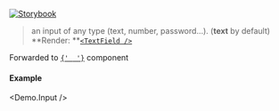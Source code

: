 
[![Storybook](https://img.shields.io/badge/Storybook-%23E06A8C?style=flat-square&logo=storybook&labelColor=%23ececec)](https://main--6193c82ff0559c003a4fdcba.chromatic.com?path=/story/controls-input--type-text)

> an input of any type (text, number, password...). (**text** by default)<br />
> **Render: **[`<TextField />`](https://mui.com/components/text-fields/)

<Props>
  <CommonProps />

  <Prop icon="mui.png" name="{...props}" type="object">
    Forwarded to <a href="https://mui.com/components/text-fields/" target="_blank"><code>{' <TextField /> '}</code></a> component
  </Prop>
</Props>

#### Example
<Demo.Input />